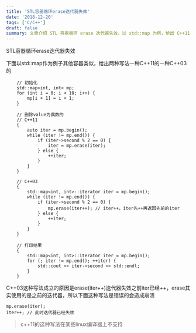 ```yaml
---
title: 'STL容器循环erase迭代器失效'
date: '2018-12-20'
tags: ['C/C++']
draft: false
summary: 文章介绍 STL 容器循环 erase 迭代器失效，以 std::map 为例，给出 C++11 和 C++03 两种写法。C++03 中 iter++可避免迭代器失效，而 C++11 写法在某些 linux 编译器不支持，同时指出错误写法会造成崩溃。 
---
```


STL容器循环erase迭代器失效

下面以std::map作为例子其他容器类似，给出两种写法一种C++11的一种C++03的
```
    // 初始化
    std::map<int, int> mp;
    for (int i = 0; i < 10; i++) {
        mp[i + 1] = i + 1;
    }
    
    // 删除value为偶数的
    // C++11
    {
        auto iter = mp.begin();
        while (iter != mp.end()) {
            if (iter->second % 2 == 0) {
                iter = mp.erase(iter);
            } else {
                ++iter;
            }
        }
    }

    // C++03
    {
        std::map<int, int>::iterator iter = mp.begin();
        while (iter != mp.end()) {
            if (iter->second % 2 == 0) {
                mp.erase(iter++); // iter++，iter先++再返回先前的iter
            } else {
                ++iter;
            }
        }
    }

    // 打印结果
    {
        std::map<int, int>::iterator iter = mp.begin();
        for (; iter != mp.end(); ++iter) {
            std::cout << iter->second << std::endl;
        }
    }
```

C++03这种写法成立的原因是erase(iter++)迭代器失效之前iter已经++，erase其实使用的是之前的迭代器，所以下面这种写法是错误的会造成崩溃
```
mp.erase(iter);
iter++; // 此时迭代器已经失效
```

> c++11的这种写法在某些linux编译器上不支持